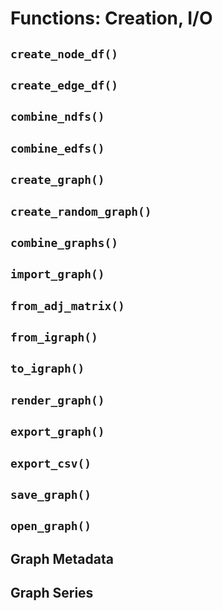 # Functions: Creation, I/O {#fcns_creation}



## `create_node_df()`


## `create_edge_df()`


## `combine_ndfs()`


## `combine_edfs()`


## `create_graph()`


## `create_random_graph()`


## `combine_graphs()`


## `import_graph()`


## `from_adj_matrix()`


## `from_igraph()`


## `to_igraph()`


## `render_graph()`


## `export_graph()`


## `export_csv()`


## `save_graph()`


## `open_graph()`




## Graph Metadata




## Graph Series



